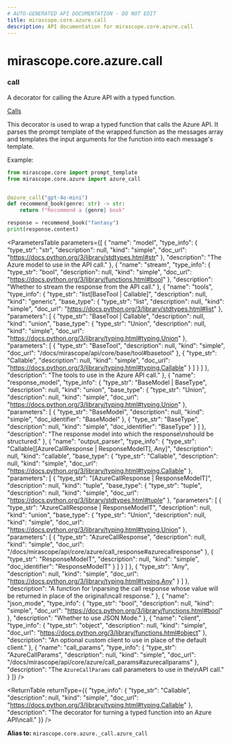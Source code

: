 ```yaml
---
# AUTO-GENERATED API DOCUMENTATION - DO NOT EDIT
title: mirascope.core.azure.call
description: API documentation for mirascope.core.azure.call
---
```


# mirascope.core.azure.call

### <ApiType type="Alias" module="mirascope.core.azure._call" path="core/azure/call" symbolName="call" /> call

A decorator for calling the Azure API with a typed function.

<Info title="Usage">

[Calls](/docs/mirascope/learn/calls)

</Info>


This decorator is used to wrap a typed function that calls the Azure API. It parses
the prompt template of the wrapped function as the messages array and templates the input
arguments for the function into each message's template.

Example:

```python
from mirascope.core import prompt_template
from mirascope.core.azure import azure_call


@azure_call("gpt-4o-mini")
def recommend_book(genre: str) -> str:
    return f"Recommend a {genre} book"

response = recommend_book("fantasy")
print(response.content)
```

<ParametersTable
  parameters={[
  {
    "name": "model",
    "type_info": {
      "type_str": "str",
      "description": null,
      "kind": "simple",
      "doc_url": "https://docs.python.org/3/library/stdtypes.html#str"
    },
    "description": "The Azure model to use in the API call."
  },
  {
    "name": "stream",
    "type_info": {
      "type_str": "bool",
      "description": null,
      "kind": "simple",
      "doc_url": "https://docs.python.org/3/library/functions.html#bool"
    },
    "description": "Whether to stream the response from the API call."
  },
  {
    "name": "tools",
    "type_info": {
      "type_str": "list[BaseTool | Callable]",
      "description": null,
      "kind": "generic",
      "base_type": {
        "type_str": "list",
        "description": null,
        "kind": "simple",
        "doc_url": "https://docs.python.org/3/library/stdtypes.html#list"
      },
      "parameters": [
        {
          "type_str": "BaseTool | Callable",
          "description": null,
          "kind": "union",
          "base_type": {
            "type_str": "Union",
            "description": null,
            "kind": "simple",
            "doc_url": "https://docs.python.org/3/library/typing.html#typing.Union"
          },
          "parameters": [
            {
              "type_str": "BaseTool",
              "description": null,
              "kind": "simple",
              "doc_url": "/docs/mirascope/api/core/base/tool#basetool"
            },
            {
              "type_str": "Callable",
              "description": null,
              "kind": "simple",
              "doc_url": "https://docs.python.org/3/library/typing.html#typing.Callable"
            }
          ]
        }
      ]
    },
    "description": "The tools to use in the Azure API call."
  },
  {
    "name": "response_model",
    "type_info": {
      "type_str": "BaseModel | BaseType",
      "description": null,
      "kind": "union",
      "base_type": {
        "type_str": "Union",
        "description": null,
        "kind": "simple",
        "doc_url": "https://docs.python.org/3/library/typing.html#typing.Union"
      },
      "parameters": [
        {
          "type_str": "BaseModel",
          "description": null,
          "kind": "simple",
          "doc_identifier": "BaseModel"
        },
        {
          "type_str": "BaseType",
          "description": null,
          "kind": "simple",
          "doc_identifier": "BaseType"
        }
      ]
    },
    "description": "The response model into which the response\nshould be structured."
  },
  {
    "name": "output_parser",
    "type_info": {
      "type_str": "Callable[[AzureCallResponse | ResponseModelT], Any]",
      "description": null,
      "kind": "callable",
      "base_type": {
        "type_str": "Callable",
        "description": null,
        "kind": "simple",
        "doc_url": "https://docs.python.org/3/library/typing.html#typing.Callable"
      },
      "parameters": [
        {
          "type_str": "[AzureCallResponse | ResponseModelT]",
          "description": null,
          "kind": "tuple",
          "base_type": {
            "type_str": "tuple",
            "description": null,
            "kind": "simple",
            "doc_url": "https://docs.python.org/3/library/stdtypes.html#tuple"
          },
          "parameters": [
            {
              "type_str": "AzureCallResponse | ResponseModelT",
              "description": null,
              "kind": "union",
              "base_type": {
                "type_str": "Union",
                "description": null,
                "kind": "simple",
                "doc_url": "https://docs.python.org/3/library/typing.html#typing.Union"
              },
              "parameters": [
                {
                  "type_str": "AzureCallResponse",
                  "description": null,
                  "kind": "simple",
                  "doc_url": "/docs/mirascope/api/core/azure/call_response#azurecallresponse"
                },
                {
                  "type_str": "ResponseModelT",
                  "description": null,
                  "kind": "simple",
                  "doc_identifier": "ResponseModelT"
                }
              ]
            }
          ]
        },
        {
          "type_str": "Any",
          "description": null,
          "kind": "simple",
          "doc_url": "https://docs.python.org/3/library/typing.html#typing.Any"
        }
      ]
    },
    "description": "A function for \nparsing the call response whose value will be returned in place of the original\ncall response."
  },
  {
    "name": "json_mode",
    "type_info": {
      "type_str": "bool",
      "description": null,
      "kind": "simple",
      "doc_url": "https://docs.python.org/3/library/functions.html#bool"
    },
    "description": "Whether to use JSON Mode."
  },
  {
    "name": "client",
    "type_info": {
      "type_str": "object",
      "description": null,
      "kind": "simple",
      "doc_url": "https://docs.python.org/3/library/functions.html#object"
    },
    "description": "An optional custom client to use in place of the default client."
  },
  {
    "name": "call_params",
    "type_info": {
      "type_str": "AzureCallParams",
      "description": null,
      "kind": "simple",
      "doc_url": "/docs/mirascope/api/core/azure/call_params#azurecallparams"
    },
    "description": "The `AzureCallParams` call parameters to use in the\nAPI call."
  }
]}
/>

<ReturnTable
  returnType={{
  "type_info": {
    "type_str": "Callable",
    "description": null,
    "kind": "simple",
    "doc_url": "https://docs.python.org/3/library/typing.html#typing.Callable"
  },
  "description": "The decorator for turning a typed function into an Azure API\ncall."
}}
/>


**Alias to:** `mirascope.core.azure._call.azure_call`

